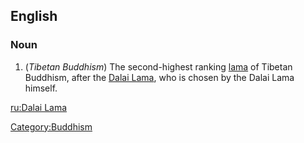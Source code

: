 ==English==
{{wikipedia}}

===Noun===
{{en-noun}}

# (''Tibetan Buddhism'') The second-highest ranking [[lama]] of Tibetan Buddhism, after the [[Dalai Lama]], who is chosen by the Dalai Lama himself.

[[Category:Buddhism]]
[[ru:Dalai Lama]]